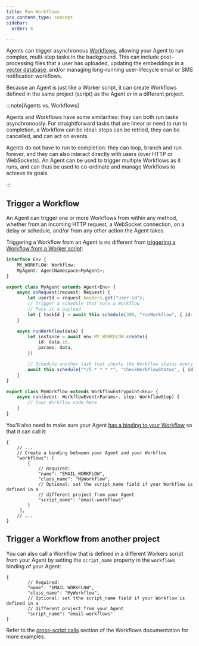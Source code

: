 ```yaml
---
title: Run Workflows
pcx_content_type: concept
sidebar:
  order: 4

---
```



Agents can trigger asynchronous [Workflows](/workflows/), allowing your Agent to run complex, multi-step tasks in the background. This can include post-processing files that a user has uploaded, updating the embeddings in a [vector database](/vectorize/), and/or managing long-running user-lifecycle email or SMS notification workflows.

Because an Agent is just like a Worker script, it can create Workflows defined in the same project (script) as the Agent _or_ in a different project.

:::note[Agents vs. Workflows]

Agents and Workflows have some similarities: they can both run tasks asynchronously. For straightforward tasks that are linear or need to run to completion, a Workflow can be ideal: steps can be retried, they can be cancelled, and can act on events.

Agents do not have to run to completion: they can loop, branch and run forever, and they can also interact directly with users (over HTTP or WebSockets). An Agent can be used to trigger multiple Workflows as it runs, and can thus be used to co-ordinate and manage Workflows to achieve its goals.

:::

## Trigger a Workflow

An Agent can trigger one or more Workflows from within any method, whether from an incoming HTTP request, a WebSocket connection, on a delay or schedule, and/or from any other action the Agent takes.

Triggering a Workflow from an Agent is no different from [triggering a Workflow from a Worker script](/workflows/build/trigger-workflows/):

<TypeScriptExample>

```ts
interface Env {
	MY_WORKFLOW: Workflow;
	MyAgent: AgentNamespace<MyAgent>;
}

export class MyAgent extends Agent<Env> {
	async onRequest(request: Request) {
		let userId = request.headers.get("user-id");
		// Trigger a schedule that runs a Workflow
		// Pass it a payload
		let { taskId } = await this.schedule(300, "runWorkflow", { id: userId, flight: "DL264", date: "2025-02-23" });
	}

	async runWorkflow(data) {
		let instance = await env.MY_WORKFLOW.create({
			id: data.id,
			params: data,
		})

		// Schedule another task that checks the Workflow status every 5 minutes...
		await this.schedule("*/5 * * * *", "checkWorkflowStatus", { id: instance.id });
	}
}

export class MyWorkflow extends WorkflowEntrypoint<Env> {
	async run(event: WorkflowEvent<Params>, step: WorkflowStep) {
		// Your Workflow code here
	}
}
```

</TypeScriptExample>

You'll also need to make sure your Agent [has a binding to your Workflow](/workflows/build/trigger-workflows/#workers-api-bindings) so that it can call it:

<WranglerConfig>

```jsonc
{
	// ...
	// Create a binding between your Agent and your Workflow
	"workflows": [
		{
			// Required:
			"name": "EMAIL_WORKFLOW",
			"class_name": "MyWorkflow",
			// Optional: set the script_name field if your Workflow is defined in a
			// different project from your Agent
			"script_name": "email-workflows"
		}
	 ],
	// ...
}
```

</WranglerConfig>

## Trigger a Workflow from another project

You can also call a Workflow that is defined in a different Workers script from your Agent by setting the `script_name` property in the `workflows` binding of your Agent:

<WranglerConfig>

```jsonc
{
		// Required:
		"name": "EMAIL_WORKFLOW",
		"class_name": "MyWorkflow",
		// Optional: set tthe script_name field if your Workflow is defined in a
		// different project from your Agent
		"script_name": "email-workflows"
}
```

</WranglerConfig>

Refer to the [cross-script calls](/workflows/build/workers-api/#cross-script-calls) section of the Workflows documentation for more examples.
